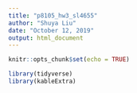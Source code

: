 ```yaml
---
title: "p8105_hw3_sl4655"
author: "Shuya Liu"
date: "October 12, 2019"
output: html_document
---
```


```r
knitr::opts_chunk$set(echo = TRUE)

library(tidyverse)
library(kableExtra)
```

